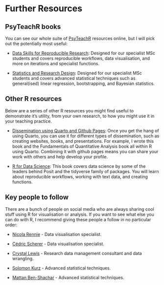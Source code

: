 # Further Resources

## PsyTeachR books

You can see our whole suite of [PsyTeachR](https://psyteachr.github.io/){target="_blank"} resources online, but I will pick out the potentially most useful: 

- [Data Skills for Reproducible Research](https://psyteachr.github.io/reprores-v4/){target="_blank"}: Designed for our specialist MSc students and covers reproducible workflows, data visualisation, and more on iterations and specialist functions. 

- [Statistics and Research Design](https://psyteachr.github.io/statsres-v2/){target="_blank"}: Designed for our specialist MSc students and covers advanced statistical techniques such as general(ised) linear regression, bootstrapping, and Bayesian statistics. 

## Other R resources

Below are a series of other R resources you might find useful to demonstrate it's utility, from your own research, to how you might use it in your teaching practice. 

- [Dissemination using Quarto and Github Pages](https://bartlettje.github.io/dissemination_quarto/){target="_blank"}: Once you get the hang of using Quarto, you can use it for different types of dissemination, such as creating websites, books, and presentations. For example, I wrote this book and the Fundamentals of Quantitative Analysis book all within R using Quarto. Combining it with github pages means you can share your work with others and help develop your profile. 

- [R for Data Science](https://r4ds.hadley.nz/){target="_blank"}: This book covers data science by some of the leaders behind Posit and the tidyverse family of packages. You will learn about reproducible workflows, working with text data, and creating functions. 

## Key people to follow

There are a bunch of people on social media who are always sharing cool stuff using R for visualisation or analysis. If you want to see what else you can do with R, I recommend giving these people a follow in no particular order: 

- [Nicola Rennie](https://bsky.app/profile/nrennie.bsky.social){target="_blank"} - Data visualisation specialist. 

- [Cédric Scherer](https://bsky.app/profile/cedricscherer.com){target="_blank"} - Data visualisation specialist. 

- [Crystal Lewis](https://bsky.app/profile/cghlewis.bsky.social){target="_blank"} - Research data management consultant and data wrangling. 

- [Solomon Kurz](https://bsky.app/profile/solomonkurz.bsky.social){target="_blank"} - Advanced statistical techniques. 

- [Mattan Ben-Shachar](https://bsky.app/profile/mattansb.bsky.social){target="_blank"} - Advanced statistical techniques.  
